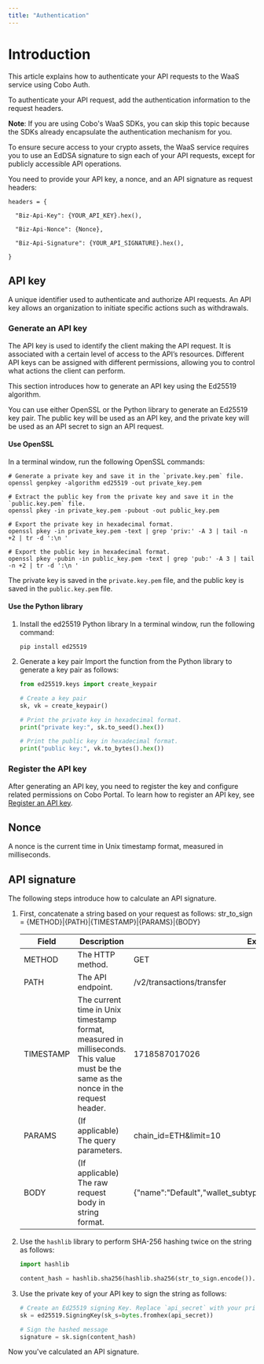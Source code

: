 ```yaml
---
title: "Authentication"
---
```


# Introduction

This article explains how to authenticate your API requests to the WaaS service using Cobo Auth. 

To authenticate your API request, add the authentication information to the request headers.

**Note**: If you are using Cobo's WaaS SDKs, you can skip this topic because the SDKs already encapsulate the authentication mechanism for you.

To ensure secure access to your crypto assets, the WaaS service requires you to use an EdDSA signature to sign each of your API requests, except for publicly accessible API operations.

You need to provide your API key, a nonce, and an API signature as request headers:

```
headers = {

  "Biz-Api-Key": {YOUR_API_KEY}.hex(),

  "Biz-Api-Nonce": {Nonce},

  "Biz-Api-Signature": {YOUR_API_SIGNATURE}.hex(),

}
```

## API key

A unique identifier used to authenticate and authorize API requests. An API key allows an organization to initiate specific actions such as withdrawals. 

### Generate an API key

The API key is used to identify the client making the API request. It is associated with a certain level of access to the API’s resources. Different API keys can be assigned with different permissions, allowing you to control what actions the client can perform.

This section introduces how to generate an API key using the Ed25519 algorithm.

You can use either OpenSSL or the Python library to generate an Ed25519 key pair. The public key will be used as an API key, and the private key will be used as an API secret to sign an API request.

#### Use OpenSSL

In a terminal window, run the following OpenSSL commands:

```shell
# Generate a private key and save it in the `private.key.pem` file.
openssl genpkey -algorithm ed25519 -out private_key.pem

# Extract the public key from the private key and save it in the `public.key.pem` file.
openssl pkey -in private_key.pem -pubout -out public_key.pem

# Export the private key in hexadecimal format.
openssl pkey -in private_key.pem -text | grep 'priv:' -A 3 | tail -n +2 | tr -d ':\n '

# Export the public key in hexadecimal format.
openssl pkey -pubin -in public_key.pem -text | grep 'pub:' -A 3 | tail -n +2 | tr -d ':\n '
```

The private key is saved in the `private.key.pem` file, and the public key is saved in the `public.key.pem` file.

#### Use the Python library

1. Install the ed25519 Python library
   In a terminal window, run the following command:

    ```shell
    pip install ed25519
    ```
2. Generate a key pair
   Import the function from the Python library to generate a key pair as follows:

    ```python
    from ed25519.keys import create_keypair

    # Create a key pair
    sk, vk = create_keypair()

    # Print the private key in hexadecimal format.
    print("private key:", sk.to_seed().hex())

    # Print the public key in hexadecimal format.
    print("public key:", vk.to_bytes().hex())
    ```

### Register the API key

After generating an API key, you need to register the key and configure related permissions on Cobo Portal. To learn how to register an API key, see [Register an API key](https://manuals.cobo.com/en/portal/developer-console/create-api-key). 

## Nonce

A nonce is the current time in Unix timestamp format, measured in milliseconds. 

## API signature

The following steps introduce how to calculate an API signature.

1. First, concatenate a string based on your request as follows:
    str_to_sign = {METHOD}|{PATH}|{TIMESTAMP}|{PARAMS}|{BODY} 

    | **Field** | **Description**                                              | **Example**                                                  |
    | --------- | ------------------------------------------------------------ | ------------------------------------------------------------ |
    | METHOD    | The HTTP method.                                             | GET                                                          |
    | PATH      | The API endpoint.                                            | /v2/transactions/transfer                                    |
    | TIMESTAMP | The current time in Unix timestamp format, measured in milliseconds. This value must be the same as the nonce in the request header. | 1718587017026                                                |
    | PARAMS    | (If applicable) The query parameters.                        | chain_id=ETH&limit=10                                        |
    | BODY      | (If applicable) The raw request body in string format.       | {"name":"Default","wallet_subtype":"Asset","wallet_type":"Custodial"} |


2. Use the `hashlib` library to perform SHA-256 hashing twice on the string as follows:

    ```python
    import hashlib

    content_hash = hashlib.sha256(hashlib.sha256(str_to_sign.encode()).digest()).digest()
    ```

3. Use the private key of your API key to sign the string as follows:

    ```python
    # Create an Ed25519 signing Key. Replace `api_secret` with your private key.
    sk = ed25519.SigningKey(sk_s=bytes.fromhex(api_secret))

    # Sign the hashed message
    signature = sk.sign(content_hash)
    ```

Now you've calculated an API signature.
